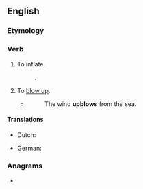 ==English==

===Etymology===
{{prefix|up|blow|lang=en}}

===Verb===
{{en-verb|upblows|upblowing|upblew|upblown}}

# {{lb|en|transitive|obsolete}} To inflate.
#: {{rfquotek|Edmund Spenser}}.
# {{lb|en|transitive|obsolete}} To [[blow up]].
#* {{w|Edmund Spenser}}
#*: The wind '''upblows''' from the sea.

====Translations====
{{trans-top|inflate}}
* Dutch: {{t+|nl|opblazen}}
{{trans-mid}}
* German: {{t+|de|aufblasen}}
{{trans-bottom}}

{{trans-see|blow up}}

===Anagrams===
* {{anagrams|en|blow-up|blowup}}